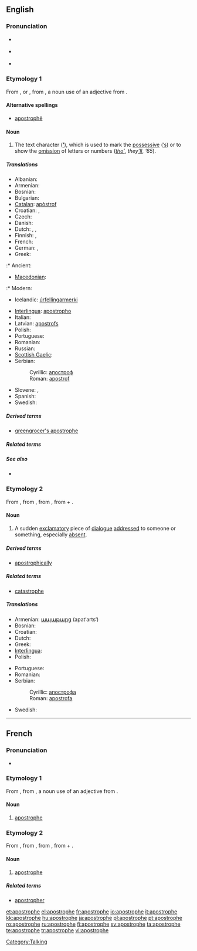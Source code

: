 {{was wotd|2007|February|13}}
{{also|apostrophé}}
==English==

===Pronunciation===
* {{a|RP}} {{IPA|/əˈpɒs.trə.fi/}}
* {{a|US}} {{IPA|/əˈpɑːs.trə.fi/}}
* {{audio|en-us-apostrophe.ogg|Audio (US)}}

===Etymology 1===
From {{etyl|fr}} {{term|apostrophe|lang=fr}}, or {{etyl|la}} {{term|apostrophus|lang=la}}, from {{etyl|grc}} {{term|ἀπόστροφος||accent of elision|lang=grc|tr=apostrophos|sc=Polytonic}}, a noun use of an adjective from {{term|ἀποστρέφω||I turn away|lang=grc|tr=apostrephō|sc=Polytonic}}.

====Alternative spellings====
* [[apostrophë]]

====Noun====
{{en-noun}}

# {{context|orthography}} The text character ('''[[’]]'''), which is used to mark the [[possessive]] ([[’s]]) or to show the [[omission]] of letters or numbers (''[[tho’]]'', ''they[[’ll]]'', ''’65'').

=====Translations=====
{{trans-top|the character ’}}
* Albanian: {{t+|sq|apostrof|m|xs=Albanian}}
* Armenian: {{t-|hy|ապաթարց|tr=apat’arc’|sc=Armn|xs=Armenian}}
* Bosnian: {{t-|bs|apostrof|m}}
* Bulgarian: {{t+|bg|апостроф|m|sc=Cyrl}}
* [[Catalan]]: [[apòstrof]] {{m}}
* Croatian: {{t-|hr|apostrof|m}}, {{t-|hr|izostavnik|m}}
* Czech: {{t+|cs|apostrof|m}}
* Danish: {{t-|da|apostrof}}
* Dutch: {{t|nl|afkappingsteken|n}}, {{t|nl|weglatingsteken|n}}, {{t-|nl|apostrof|f}}
* Finnish: {{t+|fi|heittomerkki}}, {{t-|fi|apostrofi}}
* French: {{t+|fr|apostrophe|f}}
* German: {{t+|de|Apostroph|m}}, {{t-|de|Hochkomma|n}}
* Greek:
:* Ancient: {{t|grc|ἀπόστροφος|f|sc=Grek}}
* [[Macedonian]]: {{t|mk|апостроф|m|tr=ápostrof|sc=Cyrl}}
:* Modern: {{t+|el|απόστροφος|f|sc=Grek}}
* Icelandic: [[úrfellingarmerki]] {{n}}
{{trans-mid}}
* [[Interlingua]]: [[apostropho]]
* Italian: {{t+|it|apostrofo|m}}
* Latvian: [[apostrofs]] {{m}}
* Polish: {{t+|pl|apostrof|m}}
* Portuguese: {{t+|pt|apóstrofo|m}}
* Romanian: {{t+|ro|apostrof|n}}
* Russian: {{t+|ru|апостроф|m|tr=apostróf|sc=Cyrl}}
* [[Scottish Gaelic]]: {{t-|gd|ascair|m|xs=Scottish Gaelic}}
* Serbian:
*: Cyrillic: [[апостроф]] {{m}}
*: Roman: [[apostrof]] {{m}}
* Slovene: {{t+|sl|opuščaj|m}}, {{t+|sl|apostrof|m}}
* Spanish: {{t+|es|apóstrofo|m}}
* Swedish: {{t-|sv|apostrof}}
{{trans-bottom}}

=====Derived terms=====
* [[greengrocer's apostrophe]]

=====Related terms=====
{{punctuation}}

=====See also=====
* {{pedia}}

===Etymology 2===
From {{etyl|la}} {{term|apostrophe|lang=la}}, from {{etyl|grc}} {{term|ἀποστροφή|sc=polytonic}}, from {{term|ἀποστρέφω||I turn away|sc=Polytonic}}, from {{term|ἀπό|sc=Polytonic}} + {{term|στρέφω||I turn|sc=Polytonic}}.

====Noun====
{{en-noun}}

# {{rhetoric}} A sudden [[exclamatory]] piece of [[dialogue]] [[addressed]] to someone or something, especially [[absent]].

=====Derived terms=====
* [[apostrophically]]

=====Related terms=====
* [[catastrophe]]

=====Translations=====
{{trans-top|sudden piece of dialogue}}
* Armenian: [[ապաթարց]] (apat‘arts‘)
* Bosnian: {{t-|bs|apostrofa|f}}
* Croatian: {{t-|hr|apostrofa|f}}
* Dutch: {{t-|nl|apostrof|f}}
* Greek: {{t+|el|αποστροφή|f|sc=Grek}}
* [[Interlingua]]: {{t-|ia|apostrophe|xs=Interlingua}}
* Polish: {{t-|pl|apostrofa|f}}
{{trans-mid}}
* Portuguese: {{t-|pt|apóstrofe|f}}
* Romanian: {{t+|ro|apostrof|n}}
* Serbian:
*: Cyrillic: [[апострофа]] {{f}}
*: Roman: [[apostrofa]] {{f}}
* Swedish: {{t-|sv|apostrof}}
{{trans-bottom}}

[[Category:Talking]]

----

==French==

===Pronunciation===
* {{audio|Fr-apostrophe.ogg|Audio}}

===Etymology 1===
From {{etyl|la|fr}} {{term|apostrophus|lang=la}}, from {{etyl|grc|fr}} {{term|ἀπόστροφος||accent of elision|lang=grc|tr=apostrophos|sc=Polytonic}}, a noun use of an adjective from {{term|ἀποστρέφω||I turn away|lang=grc|tr=apostrephō|sc=Polytonic}}.

====Noun====
{{fr-noun|f}}

# {{orthography|lang=fr}} [[#English|apostrophe]]

===Etymology 2===
From {{etyl|la|fr}} {{term|apostrophe|lang=la}}, from {{etyl|grc|fr}} {{term|ἀποστροφή|sc=polytonic}}, from {{term|ἀποστρέφω||I turn away|sc=Polytonic}}, from {{term|ἀπό|sc=Polytonic}} + {{term|στρέφω||I turn|sc=Polytonic}}.

====Noun====
{{fr-noun|f}}

# {{rhetoric|lang=fr}} [[#English|apostrophe]]

=====Related terms=====
* [[apostropher]]

[[et:apostrophe]]
[[el:apostrophe]]
[[fr:apostrophe]]
[[io:apostrophe]]
[[it:apostrophe]]
[[kk:apostrophe]]
[[hu:apostrophe]]
[[ja:apostrophe]]
[[pl:apostrophe]]
[[pt:apostrophe]]
[[ro:apostrophe]]
[[ru:apostrophe]]
[[fi:apostrophe]]
[[sv:apostrophe]]
[[ta:apostrophe]]
[[te:apostrophe]]
[[tr:apostrophe]]
[[vi:apostrophe]]